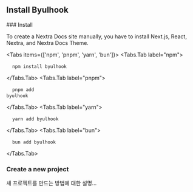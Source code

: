 
## Install Byulhook

<Steps>
### Install

To create a Nextra Docs site manually, you have to install Next.js, React, Nextra, and Nextra Docs Theme.

<Tabs items={['npm', 'pnpm', 'yarn', 'bun']}>
  <Tabs.Tab label="npm">
    <pre>
      <code>
        npm install byulhook
      </code>
    </pre>
  </Tabs.Tab>
  <Tabs.Tab label="pnpm">
    <pre>
      <code>
        pnpm add byulhook
      </code>
    </pre>
  </Tabs.Tab>
  <Tabs.Tab label="yarn">
    <pre>
      <code>
        yarn add byulhook
      </code>
    </pre>
  </Tabs.Tab>
  <Tabs.Tab label="bun">
    <pre>
      <code>
        bun add byulhook
      </code>
    </pre>
  </Tabs.Tab>
</Tabs>

### Create a new project
새 프로젝트를 만드는 방법에 대한 설명...
</Steps>

